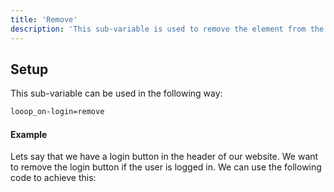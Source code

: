 ```yaml
---
title: 'Remove'
description: 'This sub-variable is used to remove the element from the page if the user is logged in.'
---
```


## Setup

This sub-variable can be used in the following way:
```html
looop_on-login=remove
```

#### Example
Lets say that we have a login button in the header of our website. We want to remove the login button if the user is logged in. We can use the following code to achieve this:

